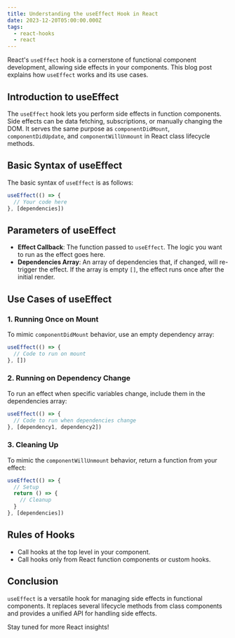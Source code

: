 ```yaml
---
title: Understanding the useEffect Hook in React
date: 2023-12-20T05:00:00.000Z
tags:
  - react-hooks
  - react
---
```


React's `useEffect` hook is a cornerstone of functional component development, allowing side effects in your components. This blog post explains how `useEffect` works and its use cases.

## Introduction to useEffect

The `useEffect` hook lets you perform side effects in function components. Side effects can be data fetching, subscriptions, or manually changing the DOM. It serves the same purpose as `componentDidMount`, `componentDidUpdate`, and `componentWillUnmount` in React class lifecycle methods.

## Basic Syntax of useEffect

The basic syntax of `useEffect` is as follows:

```javascript
useEffect(() => {
  // Your code here
}, [dependencies])
```

## Parameters of useEffect

* **Effect Callback**: The function passed to `useEffect`. The logic you want to run as the effect goes here.
* **Dependencies Array**: An array of dependencies that, if changed, will re-trigger the effect. If the array is empty `[]`, the effect runs once after the initial render.

## Use Cases of useEffect

### 1. Running Once on Mount

To mimic `componentDidMount` behavior, use an empty dependency array:

```javascript
useEffect(() => {
  // Code to run on mount
}, [])
```

### 2. Running on Dependency Change

To run an effect when specific variables change, include them in the dependencies array:

```javascript
useEffect(() => {
  // Code to run when dependencies change
}, [dependency1, dependency2])
```

### 3. Cleaning Up

To mimic the `componentWillUnmount` behavior, return a function from your effect:

```javascript
useEffect(() => {
  // Setup
  return () => {
    // Cleanup
  }
}, [dependencies])
```

## Rules of Hooks

* Call hooks at the top level in your component.
* Call hooks only from React function components or custom hooks.

## Conclusion

`useEffect` is a versatile hook for managing side effects in functional components. It replaces several lifecycle methods from class components and provides a unified API for handling side effects.

Stay tuned for more React insights!
